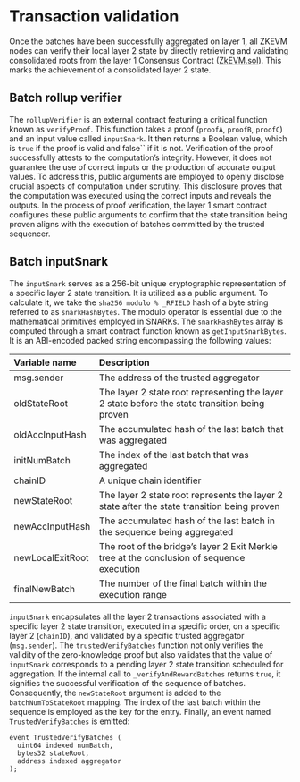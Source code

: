 # Transaction validation
Once the batches have been successfully aggregated on layer 1, all ZKEVM nodes can verify their local layer 2 state by directly retrieving and validating consolidated roots from the layer 1 Consensus Contract ([ZkEVM.sol](https://github.com/okx/xlayer-contracts/blob/release/v0.3.0/contracts/v2/consensus/validium/PolygonValidiumEtrog.sol "ZKEVM.sol")). This marks the achievement of a consolidated layer 2 state.

## Batch rollup verifier
The `rollupVerifier` is an external contract featuring a critical function known as `verifyProof`. This function takes a proof (`proofA`, `proofB`, `proofC`) and an input value called `inputSnark`. It then returns a Boolean value, which is `true` if the proof is valid and false`` if it is not.
Verification of the proof successfully attests to the computation’s integrity. However, it does not guarantee the use of correct inputs or the production of accurate output values. To address this, public arguments are employed to openly disclose crucial aspects of computation under scrutiny. This disclosure proves that the computation was executed using the correct inputs and reveals the outputs.
In the process of proof verification, the layer 1 smart contract configures these public arguments to confirm that the state transition being proven aligns with the execution of batches committed by the trusted sequencer.

## Batch inputSnark
The `inputSnark` serves as a 256-bit unique cryptographic representation of a specific layer 2 state transition. It is utilized as a public argument. To calculate it, we take the `sha256 modulo % _RFIELD` hash of a byte string referred to as `snarkHashBytes`. The modulo operator is essential due to the mathematical primitives employed in SNARKs.
The `snarkHashBytes` array is computed through a smart contract function known as `getInputSnarkBytes`. It is an ABI-encoded packed string encompassing the following values:

|**Variable name**|**Description**|
|:----|:----|
|msg.sender|The address of the trusted aggregator|
|oldStateRoot|The layer 2 state root representing the layer 2 state before the state transition being proven|
|oldAccInputHash|The accumulated hash of the last batch that was aggregated|
|initNumBatch|The index of the last batch that was aggregated|
|chainID|A unique chain identifier|
|newStateRoot|The layer 2 state root represents the layer 2 state after the state transition being proven|
|newAccInputHash|The accumulated hash of the last batch in the sequence being aggregated|
|newLocalExitRoot|The root of the bridge’s layer 2 Exit Merkle tree at the conclusion of sequence execution|
|finalNewBatch|The number of the final batch within the execution range|

`inputSnark` encapsulates all the layer 2 transactions associated with a specific layer 2 state transition, executed in a specific order, on a specific layer 2 (`chainID`), and validated by a specific trusted aggregator (`msg.sender`).
The `trustedVerifyBatches` function not only verifies the validity of the zero-knowledge proof but also validates that the value of `inputSnark` corresponds to a pending layer 2 state transition scheduled for aggregation.
If the internal call to `_verifyAndRewardBatches` returns `true`, it signifies the successful verification of the sequence of batches. Consequently, the `newStateRoot` argument is added to the `batchNumToStateRoot` mapping. The index of the last batch within the sequence is employed as the key for the entry.
Finally, an event named `TrustedVerifyBatches` is emitted:
```solidity
event TrustedVerifyBatches (
  uint64 indexed numBatch,
  bytes32 stateRoot,
  address indexed aggregator
);
```